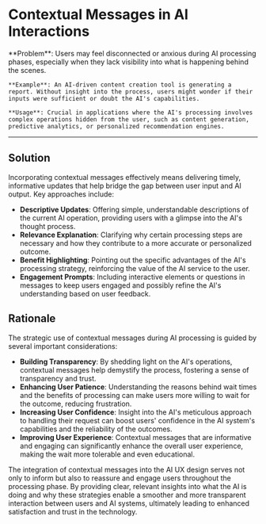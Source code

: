 # Contextual Messages in AI Interactions

   <div className="bg-neutral-100 dark:bg-neutral-800 px-16 py-10 border">
    **Problem**: Users may feel disconnected or anxious during AI processing phases, especially when they lack visibility into what is happening behind the scenes.

    **Example**: An AI-driven content creation tool is generating a report. Without insight into the process, users might wonder if their inputs were sufficient or doubt the AI's capabilities.

    **Usage**: Crucial in applications where the AI's processing involves complex operations hidden from the user, such as content generation, predictive analytics, or personalized recommendation engines.

   </div>

---

## Solution

Incorporating contextual messages effectively means delivering timely, informative updates that help bridge the gap between user input and AI output. Key approaches include:

- **Descriptive Updates**: Offering simple, understandable descriptions of the current AI operation, providing users with a glimpse into the AI's thought process.
- **Relevance Explanation**: Clarifying why certain processing steps are necessary and how they contribute to a more accurate or personalized outcome.
- **Benefit Highlighting**: Pointing out the specific advantages of the AI's processing strategy, reinforcing the value of the AI service to the user.
- **Engagement Prompts**: Including interactive elements or questions in messages to keep users engaged and possibly refine the AI's understanding based on user feedback.

## Rationale

The strategic use of contextual messages during AI processing is guided by several important considerations:

- **Building Transparency**: By shedding light on the AI's operations, contextual messages help demystify the process, fostering a sense of transparency and trust.
- **Enhancing User Patience**: Understanding the reasons behind wait times and the benefits of processing can make users more willing to wait for the outcome, reducing frustration.
- **Increasing User Confidence**: Insight into the AI's meticulous approach to handling their request can boost users' confidence in the AI system's capabilities and the reliability of the outcomes.
- **Improving User Experience**: Contextual messages that are informative and engaging can significantly enhance the overall user experience, making the wait more tolerable and even educational.

The integration of contextual messages into the AI UX design serves not only to inform but also to reassure and engage users throughout the processing phase. By providing clear, relevant insights into what the AI is doing and why these strategies enable a smoother and more transparent interaction between users and AI systems, ultimately leading to enhanced satisfaction and trust in the technology.
